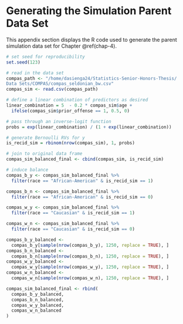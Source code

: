 # Generating the Simulation Parent Data Set {#appendix-f}


\noindent This appendix section displays the R code used to generate the parent simulation data set for Chapter \@ref(chap-4).


```r
# set seed for reproducibility
set.seed(123)

# read in the data set
compas_path <- "/home/dasienga24/Statistics-Senior-Honors-Thesis/
Data Sets/COMPAS/compas_seldonian_bw.csv"
compas_sim <- read.csv(compas_path)

# define a linear combination of predictors as desired
linear_combination = 5  - 0.2 * compas_sim$age + 
  ifelse(compas_sim$prior_offense == 1, 0.5, 0)

# pass through an inverse-logit function
probs = exp(linear_combination) / (1 + exp(linear_combination))

# generate Bernoulli RVs for y
is_recid_sim = rbinom(nrow(compas_sim), 1, probs)

# join to original data frame
compas_sim_balanced_final <- cbind(compas_sim, is_recid_sim)

# induce balance
compas_b_y <- compas_sim_balanced_final %>%
  filter(race == "African-American" & is_recid_sim == 1)

compas_b_n <- compas_sim_balanced_final %>%
  filter(race == "African-American" & is_recid_sim == 0)

compas_w_y <- compas_sim_balanced_final %>%
  filter(race == "Caucasian" & is_recid_sim == 1)

compas_w_n <- compas_sim_balanced_final %>%
  filter(race == "Caucasian" & is_recid_sim == 0)

compas_b_y_balanced <-
  compas_b_y[sample(nrow(compas_b_y), 1250, replace = TRUE), ]
compas_b_n_balanced <-
  compas_b_n[sample(nrow(compas_b_n), 1250, replace = TRUE), ]
compas_w_y_balanced <-
  compas_w_y[sample(nrow(compas_w_y), 1250, replace = TRUE), ]
compas_w_n_balanced <-
  compas_w_n[sample(nrow(compas_w_n), 1250, replace = TRUE), ]

compas_sim_balanced_final <- rbind(
  compas_b_y_balanced,
  compas_b_n_balanced,
  compas_w_y_balanced,
  compas_w_n_balanced
)
```